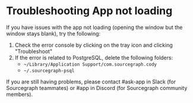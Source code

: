 # Troubleshooting App not loading

If you have issues with the app not loading (opening the window but the window stays blank), try the following:

1. Check the error console by clicking on the tray icon and clicking "Troubleshoot"
2. If the error is related to PostgreSQL, delete the following folders:
    - `~/Library/Application Support/com.sourcegraph.cody`
    - `~/.sourcegraph-psql`

If you are still having problems, please contact #ask-app in Slack (for Sourcegraph teammates) or #app in Discord (for Sourcegraph community members).
